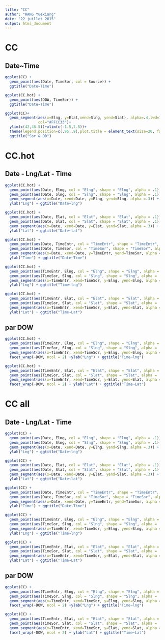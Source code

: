 ```yaml
---
title: "CC"
author: "WANG Yuexiang"
date: "22 juillet 2015"
output: html_document
---
```

# CC
## Date~Time
```r
ggplot(CC) + 
  geom_point(aes(Date, TimeSor, col = Source)) +
  ggtitle("Date~Time")

ggplot(CC.hot) + 
  geom_point(aes(DOW, TimeSor)) +
  ggtitle("Date~Time")
```

```r
ggplot(CC)+
  geom_segment(aes(x=Elng, y=Elat,xend=Slng, yend=Slat), alpha=.4,lwd=1,
               col="#FFCC33")+
  ylim(c(42,46.5))+xlim(c(-1.5,7.5))+
  theme(legend.position=c(.95,.9),plot.title = element_text(size=20, face="bold")) +
  ggtitle("Sor & OD")
```


# CC.hot
## Date - Lng/Lat - Time
```r
ggplot(CC.hot) +
  geom_point(aes(Date, Elng, col = "Elng", shape = "Elng", alpha = .1)) +
  geom_point(aes(Date, Slng, col = "Slng", shape = "Slng", alpha = .1)) +
  geom_segment(aes(x=Date, xend=Date, y=Elng, yend=Slng, alpha =.3)) +
  ylab("Lng") + ggtitle("Date~lng")

ggplot(CC.hot) +
  geom_point(aes(Date, Elat, col = "Elat", shape = "Elat", alpha = .1)) +
  geom_point(aes(Date, Slat, col = "Slat", shape = "Slat", alpha = .1)) +
  geom_segment(aes(x=Date, xend=Date, y=Elat, yend=Slat, alpha =.3)) +
  ylab("Lat") + ggtitle("Date~lat")

ggplot(CC.hot) +
  geom_point(aes(Date, TimeEntr, col = "TimeEntr", shape = "TimeEntr", alpha = .1)) +
  geom_point(aes(Date, TimeSor, col = "TimeSor", shape = "TimeSor", alpha = .1)) +
  geom_segment(aes(x=Date, xend=Date, y=TimeEntr, yend=TimeSor, alpha =.3)) +
  ylab("Time") + ggtitle("Date~Time")

ggplot(CC.hot) +
  geom_point(aes(TimeEntr, Elng, col = "Elng", shape = "Elng", alpha = .1)) +
  geom_point(aes(TimeSor, Slng, col = "Slng", shape = "Slng", alpha = .1)) +
  geom_segment(aes(x=TimeEntr, xend=TimeSor, y=Elng, yend=Slng, alpha =.3)) +
  ylab("Lng") + ggtitle("Time~lng")

ggplot(CC.hot) +
  geom_point(aes(TimeEntr, Elat, col = "Elat", shape = "Elat", alpha = .1)) +
  geom_point(aes(TimeSor, Slat, col = "Slat", shape = "Slat", alpha = .1)) +
  geom_segment(aes(x=TimeEntr, xend=TimeSor, y=Elat, yend=Slat, alpha =.3)) +
  ylab("Lat") + ggtitle("Time~Lat")
```

## par DOW
```r
ggplot(CC.hot) +
  geom_point(aes(TimeEntr, Elng, col = "Elng", shape = "Elng", alpha = .1)) +
  geom_point(aes(TimeSor, Slng, col = "Slng", shape = "Slng", alpha = .1)) +
  geom_segment(aes(x=TimeEntr, xend=TimeSor, y=Elng, yend=Slng, alpha =.3)) +
  facet_wrap(~DOW, ncol = 2) +ylab("Lng") + ggtitle("Time~lng")

ggplot(CC.hot) +
  geom_point(aes(TimeEntr, Elat, col = "Elat", shape = "Elat", alpha = .1)) +
  geom_point(aes(TimeSor, Slat, col = "Slat", shape = "Slat", alpha = .1)) +
  geom_segment(aes(x=TimeEntr, xend=TimeSor, y=Elat, yend=Slat, alpha =.3)) +
  facet_wrap(~DOW, ncol = 2) + ylab("Lat") + ggtitle("Time~Lat")
```




# CC all
## Date - Lng/Lat - Time
```r
ggplot(CC) +
  geom_point(aes(Date, Elng, col = "Elng", shape = "Elng", alpha = .1)) +
  geom_point(aes(Date, Slng, col = "Slng", shape = "Slng", alpha = .1)) +
  geom_segment(aes(x=Date, xend=Date, y=Elng, yend=Slng, alpha =.3)) +
  ylab("Lng") + ggtitle("Date~lng")

ggplot(CC) +
  geom_point(aes(Date, Elat, col = "Elat", shape = "Elat", alpha = .1)) +
  geom_point(aes(Date, Slat, col = "Slat", shape = "Slat", alpha = .1)) +
  geom_segment(aes(x=Date, xend=Date, y=Elat, yend=Slat, alpha =.3)) +
  ylab("Lat") + ggtitle("Date~lat")

ggplot(CC) +
  geom_point(aes(Date, TimeEntr, col = "TimeEntr", shape = "TimeEntr", alpha = .1)) +
  geom_point(aes(Date, TimeSor, col = "TimeSor", shape = "TimeSor", alpha = .1)) +
  geom_segment(aes(x=Date, xend=Date, y=TimeEntr, yend=TimeSor, alpha =.3)) +
  ylab("Time") + ggtitle("Date~Time")

ggplot(CC) +
  geom_point(aes(TimeEntr, Elng, col = "Elng", shape = "Elng", alpha = .1)) +
  geom_point(aes(TimeSor, Slng, col = "Slng", shape = "Slng", alpha = .1)) +
  geom_segment(aes(x=TimeEntr, xend=TimeSor, y=Elng, yend=Slng, alpha =.3)) +
  ylab("Lng") + ggtitle("Time~lng")

ggplot(CC) +
  geom_point(aes(TimeEntr, Elat, col = "Elat", shape = "Elat", alpha = .1)) +
  geom_point(aes(TimeSor, Slat, col = "Slat", shape = "Slat", alpha = .1)) +
  geom_segment(aes(x=TimeEntr, xend=TimeSor, y=Elat, yend=Slat, alpha =.3)) +
  ylab("Lat") + ggtitle("Time~Lat")
```

## par DOW
```r
ggplot(CC) +
  geom_point(aes(TimeEntr, Elng, col = "Elng", shape = "Elng", alpha = .1)) +
  geom_point(aes(TimeSor, Slng, col = "Slng", shape = "Slng", alpha = .1)) +
  geom_segment(aes(x=TimeEntr, xend=TimeSor, y=Elng, yend=Slng, alpha =.3)) +
  facet_wrap(~DOW, ncol = 2) +ylab("Lng") + ggtitle("Time~lng")

ggplot(CC) +
  geom_point(aes(TimeEntr, Elat, col = "Elat", shape = "Elat", alpha = .1)) +
  geom_point(aes(TimeSor, Slat, col = "Slat", shape = "Slat", alpha = .1)) +
  geom_segment(aes(x=TimeEntr, xend=TimeSor, y=Elat, yend=Slat, alpha =.3)) +
  facet_wrap(~DOW, ncol = 2) + ylab("Lat") + ggtitle("Time~Lat")
```